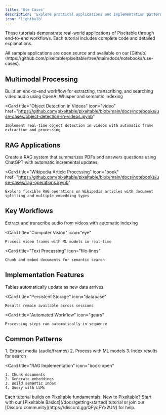 ```yaml
---
title: 'Use Cases'
description: 'Explore practical applications and implementation patterns with Pixeltable'
icon: 'lightbulb'
---
```


These tutorials demonstrate real-world applications of Pixeltable through end-to-end workflows. Each tutorial includes complete code and detailed explanations.

<Info>
All sample applications are open source and available on our [Github](https://github.com/pixeltable/pixeltable/tree/main/docs/notebooks/use-cases).
</Info>

## Multimodal Processing

<CardGroup cols={2}>
  <Card
    title="Audio Transcription Workflow"
    icon="waveform"
    href="https://github.com/pixeltable/pixeltable/blob/main/docs/notebooks/use-cases/audio-transcriptions.ipynb"
  >
    Build an end-to-end workflow for extracting, transcribing, and searching video audio using OpenAI Whisper and semantic indexing
  </Card>

  <Card
    title="Object Detection in Videos"
    icon="video"
    href="https://github.com/pixeltable/pixeltable/blob/main/docs/notebooks/use-cases/object-detection-in-videos.ipynb"
  >
    Implement real-time object detection in videos with automatic frame extraction and processing
  </Card>
</CardGroup>

## RAG Applications

<CardGroup cols={2}>
  <Card
    title="Document Question Answering"
    icon="message-question"
    href="https://github.com/pixeltable/pixeltable/blob/main/docs/notebooks/use-cases/rag-demo.ipynb"
  >
    Create a RAG system that summarizes PDFs and answers questions using ChatGPT with automatic incremental updates
  </Card>

  <Card
    title="Wikipedia Article Processing"
    icon="book"
    href="https://github.com/pixeltable/pixeltable/blob/main/docs/notebooks/use-cases/rag-operations.ipynb"
  >
    Explore flexible RAG operations on Wikipedia articles with document splitting and multiple embedding types
  </Card>
</CardGroup>

## Key Workflows

<CardGroup cols={3}>
  <Card
    title="Audio Processing"
    icon="microphone"
  >
    Extract and transcribe audio from videos with automatic indexing
  </Card>

  <Card
    title="Computer Vision"
    icon="eye"
  >
    Process video frames with ML models in real-time
  </Card>

  <Card
    title="Text Processing"
    icon="file-lines"
  >
    Chunk and embed documents for semantic search
  </Card>
</CardGroup>

## Implementation Features

<CardGroup cols={3}>
  <Card
    title="Incremental Updates"
    icon="rotate"
  >
    Tables automatically update as new data arrives
  </Card>

  <Card
    title="Persistent Storage"
    icon="database"
  >
    Results remain available across sessions
  </Card>

  <Card
    title="Automated Workflow"
    icon="gears"
  >
    Processing steps run automatically in sequence
  </Card>
</CardGroup>

## Common Patterns

<CardGroup cols={2}>
  <Card
    title="Media Processing Workflow"
    icon="film"
  >
    1. Extract media (audio/frames)
    2. Process with ML models
    3. Index results for search
  </Card>

  <Card
    title="RAG Implementation"
    icon="book-open"
  >
    1. Chunk documents
    2. Generate embeddings
    3. Build semantic index
    4. Query with LLMs
  </Card>
</CardGroup>

<Note>
  Each tutorial builds on Pixeltable fundamentals. New to Pixeltable? Start with our [Pixeltable Basics](/docs/getting-started) tutorial or join our [Discord community](https://discord.gg/QPyqFYx2UN) for help.
</Note>
